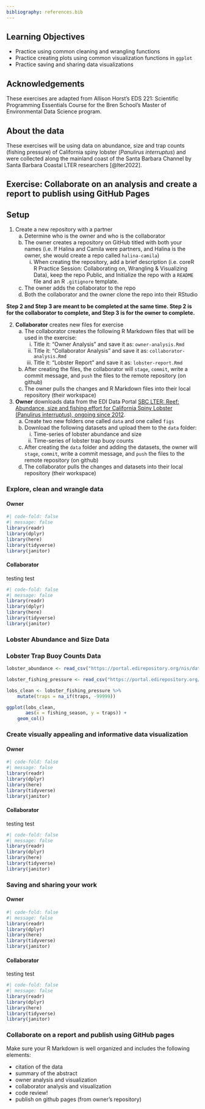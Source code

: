 ```yaml
---
bibliography: references.bib
---
```


## Learning Objectives {.unnumbered}

-   Practice using common cleaning and wrangling functions
-   Practice creating plots using common visualization functions in `ggplot`
-   Practice saving and sharing data visualizations

::: callout-note
## Acknowledgements

These exercises are adapted from Allison Horst's EDS 221: Scientific Programming Essentials Course for the Bren School's Master of Environmental Data Science program.
:::

## About the data {.unnumbered}

These exercises will be using data on abundance, size and trap counts (fishing pressure) of California spiny lobster (*Panulirus interruptus*) and were collected along the mainland coast of the Santa Barbara Channel by Santa Barbara Coastal LTER researchers [@lter2022].

## Exercise: Collaborate on an analysis and create a report to publish using GitHub Pages

::: callout-tip
## Setup
1. Create a new repository with a partner
    a. Determine who is the owner and who is the collaborator
    b. The owner creates a repository on GitHub titled with both your names (i.e. If Halina and Camila were partners, and Halina is the owner, she would create a repo called `halina-camila`)
        i. When creating the repository, add a brief description (i.e. coreR R Practice Session: Collaborating on, Wrangling & Visualizing Data), keep the repo Public, and Initialize the repo with a `README` file and an R `.gitignore` template.
    c. The owner adds the collaborator to the repo
    d. Both the collaborator and the owner clone the repo into their RStudio
    
**Step 2 and Step 3 are meant to be completed at the same time. Step 2 is for the collaborator to complete, and Step 3 is for the owner to complete.**
    
2. **Collaborator** creates new files for exercise
    a. The collaborator creates the following R Markdown files that will be used in the exercise:
        i. Title it: "Owner Analysis" and save it as: `owner-analysis.Rmd`
        ii. Title it: "Collaborator Analysis" and save it as: `collaborator-analysis.Rmd`
        iii. Title it: "Lobster Report" and save it as: `lobster-report.Rmd`
    b. After creating the files, the collaborator will `stage`, `commit`, write a commit message, and `push` the files to the remote repository (on github)
    c. The owner pulls the changes and R Markdown files into their local repository (their workspace)
    
3. **Owner** downloads data from the EDI Data Portal [SBC LTER: Reef: Abundance, size and fishing effort for California Spiny Lobster (Panulirus interruptus), ongoing since 2012](https://portal.edirepository.org/nis/mapbrowse?packageid=knb-lter-sbc.77.8). 
    a. Create two new folders one called `data` and one called `figs`
    b. Download the following datasets and upload them to the `data` folder:
        i. Time-series of lobster abundance and size 
        ii. Time-series of lobster trap buoy counts 
    c. After creating the `data` folder and adding the datasets, the owner will `stage`, `commit`, write a commit message, and `push` the files to the remote repository (on github)
    d. The collaborator pulls the changes and datasets into their local repository (their workspace)
:::

### Explore, clean and wrangle data

::: {.panel-tabset}

#### Owner

```r
#| code-fold: false
#| message: false
library(readr)
library(dplyr)
library(here)
library(tidyverse)
library(janitor)
```

#### Collaborator

testing test

```r
#| code-fold: false
#| message: false
library(readr)
library(dplyr)
library(here)
library(tidyverse)
library(janitor)
```

:::

### Lobster Abundance and Size Data

### Lobster Trap Buoy Counts Data

```r
lobster_abundance <- read_csv("https://portal.edirepository.org/nis/dataviewer?packageid=knb-lter-sbc.77.8&entityid=f32823fba432f58f66c06b589b7efac6") %>% clean_names()

lobster_fishing_pressure <- read_csv("https://portal.edirepository.org/nis/dataviewer?packageid=knb-lter-sbc.77.8&entityid=66dd61c75bda17c23a3bce458c56ed84") %>% clean_names()
```

```r
lobs_clean <- lobster_fishing_pressure %>%
    mutate(traps = na_if(traps, -99999))
```

```r
ggplot(lobs_clean,
       aes(x = fishing_season, y = traps)) +
    geom_col()
```

### Create visually appealing and informative data visualization

::: {.panel-tabset}

#### Owner

```r
#| code-fold: false
#| message: false
library(readr)
library(dplyr)
library(here)
library(tidyverse)
library(janitor)
```

#### Collaborator

testing test

```r
#| code-fold: false
#| message: false
library(readr)
library(dplyr)
library(here)
library(tidyverse)
library(janitor)
```

:::

### Saving and sharing your work

::: {.panel-tabset}

#### Owner

```r
#| code-fold: false
#| message: false
library(readr)
library(dplyr)
library(here)
library(tidyverse)
library(janitor)
```

#### Collaborator

testing test

```r
#| code-fold: false
#| message: false
library(readr)
library(dplyr)
library(here)
library(tidyverse)
library(janitor)
```

:::

### Collaborate on a report and publish using GitHub pages

Make sure your R Markdown is well organized and includes the following elements:

-   citation of the data
-   summary of the abstract
-   owner analysis and visualization
-   collaborator analysis and visualization
-   code review!
-   publish on github pages (from owner's repository)
